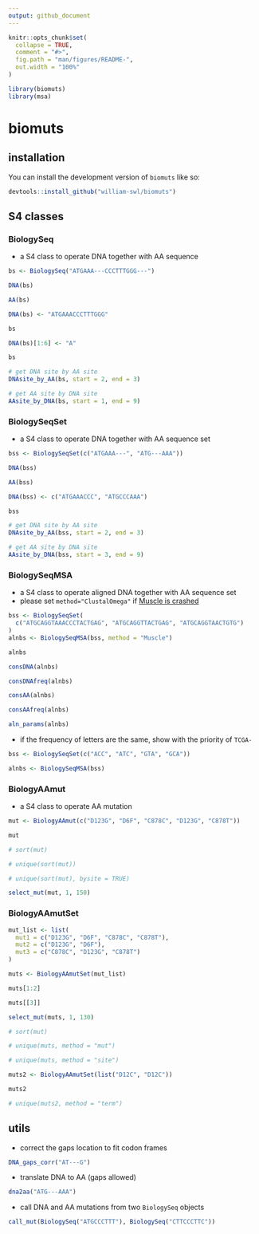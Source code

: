 ```yaml
---
output: github_document
---
```


<!-- README.md is generated from README.Rmd. Please edit that file -->

```r
knitr::opts_chunk$set(
  collapse = TRUE,
  comment = "#>",
  fig.path = "man/figures/README-",
  out.width = "100%"
)

library(biomuts)
library(msa)
```

# biomuts

<!-- badges: start -->
<!-- badges: end -->


## installation

You can install the development version of `biomuts` like so:

``` r
devtools::install_github("william-swl/biomuts")
```

## S4 classes

### BiologySeq
- a S4 class to operate DNA together with AA sequence

```r
bs <- BiologySeq("ATGAAA---CCCTTTGGG---")

DNA(bs)

AA(bs)

DNA(bs) <- "ATGAAACCCTTTGGG"

bs

DNA(bs)[1:6] <- "A"

bs

# get DNA site by AA site
DNAsite_by_AA(bs, start = 2, end = 3)

# get AA site by DNA site
AAsite_by_DNA(bs, start = 1, end = 9)
```


### BiologySeqSet
- a S4 class to operate DNA together with AA sequence set

```r
bss <- BiologySeqSet(c("ATGAAA---", "ATG---AAA"))

DNA(bss)

AA(bss)

DNA(bss) <- c("ATGAAACCC", "ATGCCCAAA")

bss

# get DNA site by AA site
DNAsite_by_AA(bss, start = 2, end = 3)

# get AA site by DNA site
AAsite_by_DNA(bss, start = 3, end = 9)
```

### BiologySeqMSA
- a S4 class to operate aligned DNA together with AA sequence set
- please set `method="ClustalOmega"` if [Muscle is crashed](https://stackoverflow.com/questions/76663781/using-msa-package-in-r-and-it-is-crashing)

```r
bss <- BiologySeqSet(
  c("ATGCAGGTAAACCCTACTGAG", "ATGCAGGTTACTGAG", "ATGCAGGTAACTGTG")
)
alnbs <- BiologySeqMSA(bss, method = "Muscle")

alnbs

consDNA(alnbs)

consDNAfreq(alnbs)

consAA(alnbs)

consAAfreq(alnbs)

aln_params(alnbs)
```

- if the frequency of letters are the same, show with the priority of `TCGA-`

```r
bss <- BiologySeqSet(c("ACC", "ATC", "GTA", "GCA"))

alnbs <- BiologySeqMSA(bss)
```

### BiologyAAmut

- a S4 class to operate AA mutation
```r
mut <- BiologyAAmut(c("D123G", "D6F", "C878C", "D123G", "C878T"))

mut

# sort(mut)

# unique(sort(mut))

# unique(sort(mut), bysite = TRUE)

select_mut(mut, 1, 150)
```

### BiologyAAmutSet

```r
mut_list <- list(
  mut1 = c("D123G", "D6F", "C878C", "C878T"),
  mut2 = c("D123G", "D6F"),
  mut3 = c("C878C", "D123G", "C878T")
)

muts <- BiologyAAmutSet(mut_list)

muts[1:2]

muts[[3]]

select_mut(muts, 1, 130)

# sort(mut)

# unique(muts, method = "mut")

# unique(muts, method = "site")

muts2 <- BiologyAAmutSet(list("D12C", "D12C"))

muts2

# unique(muts2, method = "term")
```


## utils
- correct the gaps location to fit codon frames
```r
DNA_gaps_corr("AT---G")
```

- translate DNA to AA (gaps allowed)
```r
dna2aa("ATG---AAA")
```

- call DNA and AA mutations from two `BiologySeq` objects
```r
call_mut(BiologySeq("ATGCCCTTT"), BiologySeq("CTTCCCTTC"))
```
